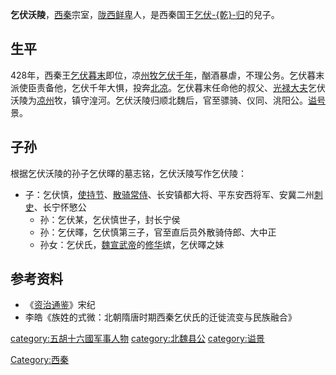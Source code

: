 '''乞伏沃陵'''，[[西秦|西秦]]宗室，[[陇西鲜卑|陇西鲜卑]]人，是西秦国王[[乞伏乾归|乞伏-{乾}-归]]的兒子。
==生平==
428年，西秦王[[乞伏暮末|乞伏暮末]]即位，凉[[州牧|州牧]][[乞伏千年|乞伏千年]]，酗酒暴虐，不理公务。乞伏暮末派使臣责备他，乞伏千年大惧，投奔[[北凉|北凉]]。乞伏暮末任命他的叔父、[[光禄大夫|光禄大夫]]乞伏沃陵为[[凉州|凉州]]牧，镇守湟河。乞伏沃陵归顺北魏后，官至骠骑、仪同、洮阳公。[[谥号|谥号]]景。
==子孙==
根据乞伏沃陵的孙子乞伏曎的墓志铭，乞伏沃陵写作乞伏陵：
*子：乞伏慎，[[使持节|使持节]]、[[散骑常侍|散骑常侍]]、长安镇都大将、平东安西将军、安冀二州[[刺史|刺史]]、长宁怀慜公
**孙：乞伏某，乞伏慎世子，封长宁侯
**孙：乞伏曎，乞伏慎第三子，官至直后员外散骑侍郎、大中正
**孙女：乞伏氏，[[魏宣武帝|魏宣武帝]]的[[修华|修华]]嫔，乞伏曎之妹

==参考资料==
*《[[资治通鉴|资治通鉴]]》宋纪
*李皓《族姓的式微：北朝隋唐时期西秦乞伏氏的迁徙流变与民族融合》
{{DEFAULTSORT:Q}}
[[Category:西秦|Category:西秦]]
[[category:五胡十六國军事人物|category:五胡十六國军事人物]]
[[category:北魏县公|category:北魏县公]]
[[category:谥景|category:谥景]]